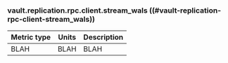 ### vault.replication.rpc.client.stream_wals ((#vault-replication-rpc-client-stream_wals))

Metric type | Units | Description
----------- | ----- | -----------
BLAH     | BLAH    | BLAH
